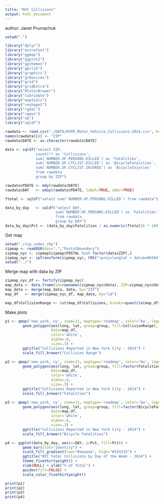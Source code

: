 ```yaml
---
title: "NYC Collisions"
output: html_document
---
```

author:  Janet Prumachuk

```r
setwd(".")

library("dplyr")
library("extrafont")
library("ggmap")
library("ggplot2")
library("ggthemes")
library("gpclib")
library("graphics")
library("grDevices")
library("grid")
library("gridExtra")
library("RColorBrewer")
library("lubridate")
library("maptools")
library("reshape2")
library("rgdal")
library("rgeos")
library("sp")
library("sqldf")

rawdata <- read.csv("./DATA/NYPD_Motor_Vehicle_Collisions-2014.csv", header=TRUE)
names(rawdata)[4] <- "ZIP"
rawdata$DATE <- as.character(rawdata$DATE)

data <- sqldf("select ZIP, 
              count(*) as 'Collisions', 
              sum(`NUMBER.OF.PERSONS.KILLED`) as 'Fatalities', 
              sum(`NUMBER.OF.CYCLIST.KILLED`) as 'BicycleFatalities', 
              sum(`NUMBER.OF.CYCLIST.INJURED`) as 'BicycleInjuries' 
              from rawdata 
              group by ZIP")

rawdata$PDATE <- mdy(rawdata$DATE)
rawdata$DAY   <- wday(rawdata$PDATE, label=TRUE, abbr=TRUE)

ftotal <- sqldf("select sum(`NUMBER.OF.PERSONS.KILLED`) from rawdata")

data_by_day   <- sqldf("select DAY, 
                       sum(`NUMBER.OF.PERSONS.KILLED`) as 'Fatalities' 
                       from rawdata 
                       group by DAY")
data_by_day$Pct <- (data_by_day$Fatalities / as.numeric(ftotal)) * 100
```

Get map  

```r
setwd("./zip_codes_shp")
zipmap <- readOGR(dsn=".","PostalBoundary")
zipmap_nyc <- zipmap[zipmap$POSTAL %in% factor(data$ZIP),]
zipmap_nyc <- spTransform(zipmap_nyc, CRS("+proj=longlat + datum=WGS84"))
setwd("../")
```

Merge map with data by ZIP

```r
zipmap_nyc_df <- fortify(zipmap_nyc)
map_data <- data.frame(id=rownames(zipmap_nyc@data), ZIP=zipmap_nyc@data$POSTAL, ZIPNAME=zipmap_nyc@data$NAME)
map_data <- merge(map_data, data, by="ZIP")
map_df   <- merge(zipmap_nyc_df, map_data, by="id")

map_df$CollisionRange <- cut(map_df$Collisions, breaks=quantile(map_df$Collisions), dig.lab=4, include.lowest=TRUE)
```

Make plots

```r
p1 <- qmap('new york, ny', zoom=11, maptype='roadmap', color='bw', legend='topleft') +
        geom_polygon(aes(long, lat, group=group, fill=CollisionRange), 
                     data=map_df, 
                     color='white',
                     alpha=.6, 
                     size=.3) + 
        ggtitle("Collisions Reported in New York City - 2014") +
        scale_fill_brewer("Collision Range")

p2 <- qmap('new york, ny', zoom=11, maptype='roadmap', color='bw', legend='topleft') +
        geom_polygon(aes(long, lat, group=group, fill=factor(Fatalities)),
                     data=map_df,
                     color='white',
                     alpha=.6, 
                     size=.3) + 
        ggtitle("Collisions Reported in New York City - 2014") +
        scale_fill_brewer("Fatalities")

p3 <- qmap('new york, ny', zoom=11, maptype='roadmap', color='bw', legend='topleft') +
        geom_polygon(aes(long, lat, group=group, fill=factor(BicycleFatalities)),
                     data=map_df,
                     color='white',
                     alpha=.6, 
                     size=.3) + 
        ggtitle("Collisions Reported in New York City - 2014") +
        scale_fill_brewer("Bicycle Fatalities")

p4 <- ggplot(data_by_day, aes(x=DAY, y=Pct, fill=Pct)) + 
        geom_bar(stat="identity") + 
        scale_fill_gradient(low="#aaaaaa", high="#333333") + 
        ggtitle("NYC Fatal Collisions by Day of the Week - 2014") + 
        theme_fivethirtyeight() + 
        xlab(NULL) + ylab("% of Total") + 
        guides(fill=FALSE) + 
        scale_color_fivethirtyeight()

```
```r
print(p1)
print(p2)
print(p3)
print(p4)
```

```r
```
